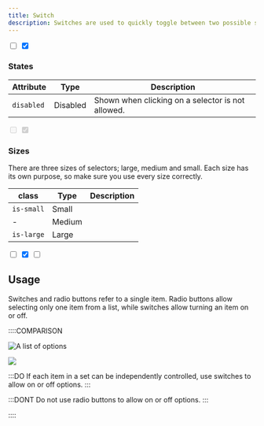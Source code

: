 ```yaml
---
title: Switch
description: Switches are used to quickly toggle between two possible states. They are commonly used for “on/off” switches.
---
```


<Preview center>
  <div class="u-flex u-gap-16 u-main-center u-cross-center">
    <input type="checkbox" class="switch" />
    <input type="checkbox" class="switch" checked />
  </div>
</Preview>

### States

| Attribute  | Type     | Description                                       |
| ---------- | -------- | ------------------------------------------------- |
| `disabled` | Disabled | Shown when clicking on a selector is not allowed. |

<Preview center>
  <div class="u-flex u-gap-16 u-main-center u-cross-center">
    <input type="checkbox" class="switch" disabled />
    <input type="checkbox" class="switch" checked disabled />
  </div>
</Preview>

### Sizes

There are three sizes of selectors; large, medium and small. Each size has its own purpose, so make sure you use every size correctly.

| class      | Type   | Description |
| ---------- | ------ | ----------- |
| `is-small` | Small  |             |
| -          | Medium |             |
| `is-large` | Large  |             |

<Preview center>
  <div class="u-flex u-gap-16 u-main-center u-cross-center">
    <input type="checkbox" class="switch is-small" />
    <input type="checkbox" class="switch" checked />
    <input type="checkbox" class="switch is-large" />
  </div>
</Preview>

## Usage

Switches and radio buttons refer to a single item. Radio buttons allow selecting only
one item from a list, while switches allow turning an item on or off.

::::COMPARISON

![A list of options ](/images/selectors-3.svg)

![](/images/selectors-4.svg)

:::DO
If each item in a set can be independently controlled, use switches to allow on or off options.
:::

:::DONT
Do not use radio buttons to allow on or off options.
:::

::::
